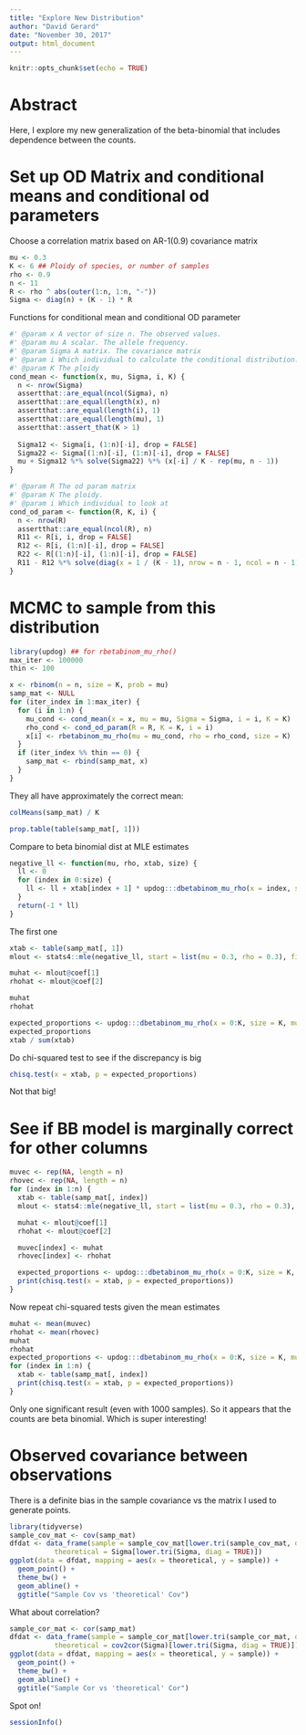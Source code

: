 ```yaml
---
title: "Explore New Distribution"
author: "David Gerard"
date: "November 30, 2017"
output: html_document
---
```


```r
knitr::opts_chunk$set(echo = TRUE)
```

# Abstract

Here, I explore my new generalization of the beta-binomial that includes dependence between the counts.

# Set up OD Matrix and conditional means and conditional od parameters

Choose a correlation matrix based on AR-1(0.9) covariance matrix

```r
mu <- 0.3
K <- 6 ## Ploidy of species, or number of samples
rho <- 0.9
n <- 11
R <- rho ^ abs(outer(1:n, 1:n, "-"))
Sigma <- diag(n) + (K - 1) * R
```

Functions for conditional mean and conditional OD parameter

```r
#' @param x A vector of size n. The observed values.
#' @param mu A scalar. The allele frequency.
#' @param Sigma A matrix. The covariance matrix
#' @param i Which individual to calculate the conditional distribution.
#' @param K The ploidy
cond_mean <- function(x, mu, Sigma, i, K) {
  n <- nrow(Sigma)
  assertthat::are_equal(ncol(Sigma), n)
  assertthat::are_equal(length(x), n)
  assertthat::are_equal(length(i), 1)
  assertthat::are_equal(length(mu), 1)
  assertthat::assert_that(K > 1)
  
  Sigma12 <- Sigma[i, (1:n)[-i], drop = FALSE]
  Sigma22 <- Sigma[(1:n)[-i], (1:n)[-i], drop = FALSE]
  mu + Sigma12 %*% solve(Sigma22) %*% (x[-i] / K - rep(mu, n - 1))
}

#' @param R The od param matrix
#' @param K The ploidy.
#' @param i Which individual to look at
cond_od_param <- function(R, K, i) {
  n <- nrow(R)
  assertthat::are_equal(ncol(R), n)
  R11 <- R[i, i, drop = FALSE]
  R12 <- R[i, (1:n)[-i], drop = FALSE]
  R22 <- R[(1:n)[-i], (1:n)[-i], drop = FALSE]
  R11 - R12 %*% solve(diag(x = 1 / (K - 1), nrow = n - 1, ncol = n - 1) + R22) %*% t(R12)
}
```

# MCMC to sample from this distribution

```r
library(updog) ## for rbetabinom_mu_rho()
max_iter <- 100000
thin <- 100

x <- rbinom(n = n, size = K, prob = mu)
samp_mat <- NULL
for (iter_index in 1:max_iter) {
  for (i in 1:n) {
    mu_cond <- cond_mean(x = x, mu = mu, Sigma = Sigma, i = i, K = K)
    rho_cond <- cond_od_param(R = R, K = K, i = i)
    x[i] <- rbetabinom_mu_rho(mu = mu_cond, rho = rho_cond, size = K)
  }
  if (iter_index %% thin == 0) {
    samp_mat <- rbind(samp_mat, x)
  }
}
```

They all have approximately the correct mean:
```r
colMeans(samp_mat) / K
```

```r
prop.table(table(samp_mat[, 1]))
```

Compare to beta binomial dist at MLE estimates

```r
negative_ll <- function(mu, rho, xtab, size) {
  ll <- 0
  for (index in 0:size) {
    ll <- ll + xtab[index + 1] * updog:::dbetabinom_mu_rho(x = index, size = size, mu = mu, rho = rho, log = TRUE)
  }
  return(-1 * ll)
}
```

The first one
```r
xtab <- table(samp_mat[, 1])
mlout <- stats4::mle(negative_ll, start = list(mu = 0.3, rho = 0.3), fixed = list(xtab = xtab, size = K), method = "L-BFGS-B", lower = c(0.001, 0.001), upper = c(0.999, 0.999))

muhat <- mlout@coef[1]
rhohat <- mlout@coef[2]

muhat
rhohat

expected_proportions <- updog:::dbetabinom_mu_rho(x = 0:K, size = K, mu = muhat, rho = rhohat)
expected_proportions
xtab / sum(xtab)
```

Do chi-squared test to see if the discrepancy is big
```r
chisq.test(x = xtab, p = expected_proportions)
```

Not that big!

# See if BB model is marginally correct for other columns

```r
muvec <- rep(NA, length = n)
rhovec <- rep(NA, length = n)
for (index in 1:n) {
  xtab <- table(samp_mat[, index])
  mlout <- stats4::mle(negative_ll, start = list(mu = 0.3, rho = 0.3), fixed = list(xtab = xtab, size = K), method = "L-BFGS-B", lower = c(0.001, 0.001), upper = c(0.999, 0.999))

  muhat <- mlout@coef[1]
  rhohat <- mlout@coef[2]

  muvec[index] <- muhat
  rhovec[index] <- rhohat

  expected_proportions <- updog:::dbetabinom_mu_rho(x = 0:K, size = K, mu = muhat, rho = rhohat)
  print(chisq.test(x = xtab, p = expected_proportions))
}

```

Now repeat chi-squared tests given the mean estimates
```r
muhat <- mean(muvec)
rhohat <- mean(rhovec)
muhat
rhohat
expected_proportions <- updog:::dbetabinom_mu_rho(x = 0:K, size = K, mu = muhat, rho = rhohat)
for (index in 1:n) {
  xtab <- table(samp_mat[, index])
  print(chisq.test(x = xtab, p = expected_proportions))
}

```

Only one significant result (even with 1000 samples). So it appears that the counts are \emph{marginally} beta binomial. Which is super interesting!

# Observed covariance between observations

There is a definite bias in the sample covariance vs the matrix I used to generate points.

```r
library(tidyverse)
sample_cov_mat <- cov(samp_mat)
dfdat <- data_frame(sample = sample_cov_mat[lower.tri(sample_cov_mat, diag = TRUE)],
           theoretical = Sigma[lower.tri(Sigma, diag = TRUE)])
ggplot(data = dfdat, mapping = aes(x = theoretical, y = sample)) +
  geom_point() +
  theme_bw() +
  geom_abline() +
  ggtitle("Sample Cov vs 'theoretical' Cov")
```

What about correlation?

```r
sample_cor_mat <- cor(samp_mat)
dfdat <- data_frame(sample = sample_cor_mat[lower.tri(sample_cor_mat, diag = TRUE)],
           theoretical = cov2cor(Sigma)[lower.tri(Sigma, diag = TRUE)])
ggplot(data = dfdat, mapping = aes(x = theoretical, y = sample)) +
  geom_point() +
  theme_bw() +
  geom_abline() +
  ggtitle("Sample Cor vs 'theoretical' Cor")
```

Spot on!



```r
sessionInfo()
```


